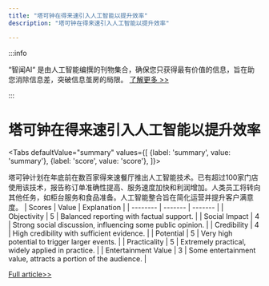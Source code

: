 ```yaml
---
title: "塔可钟在得来速引入人工智能以提升效率"
description: "塔可钟在得来速引入人工智能以提升效率"

---
```



:::info

“智闻AI“ 是由人工智能编撰的刊物集合，确保您只获得最有价值的信息，旨在助您消除信息差，突破信息茧房的局限。  [了解更多 >>](/)

:::

# 塔可钟在得来速引入人工智能以提升效率


<Tabs
	defaultValue="summary"
	values={[
	{label: 'summary', value: 'summary'},
	{label: 'score', value: 'score'},
]}>
<TabItem value="summary">


塔可钟计划在年底前在数百家得来速餐厅推出人工智能技术。已有超过100家门店使用该技术，报告称订单准确性提高、服务速度加快和利润增加。人类员工将转向其他任务，如柜台服务和食品准备。人工智能整合旨在简化运营并提升客户满意度。
</TabItem>
<TabItem value="score">
	| Scores     | Value   | Explanation |
	| -------- | ------- | ------- |
	| Objectivity  | 5    | Balanced reporting with factual support.    |
	| Social Impact | 4     | Strong social discussion, influencing some public opinion.    |
	| Credibility    | 4    | High credibility with sufficient evidence.    |
	| Potential    | 5    | Very high potential to trigger larger events.    |
	| Practicality    | 5    | Extremely practical, widely applied in practice.    |
	| Entertainment Value    | 3    | Some entertainment value, attracts a portion of the audience.    |
</TabItem>
</Tabs>

[Full article>>](https://news.slashdot.org/story/24/07/31/2225254/taco-bell-is-bringing-ai-to-hundreds-of-drive-thrus-nationwide?utm_source=rss1.0mainlinkanon&utm_medium=feed)
